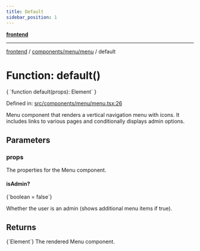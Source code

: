 ```yaml
---
title: Default
sidebar_position: 1
---
```



[**frontend**](../../../..)

***

[frontend](../../../..) / [components/menu/menu](..) / default

# Function: default()

<CodeBlock language="ts">
{ `function default(props): Element` }
</CodeBlock>

Defined in: [src/components/menu/menu.tsx:26](https://github.com/svsticky/CommitteeClash/blob/cf8a63ee123fe6ef8b9cc633622ca8c3bc6fa48a/frontend/src/components/menu/menu.tsx#L26)

Menu component that renders a vertical navigation menu with icons.
It includes links to various pages and conditionally displays admin options.

## Parameters

### props

The properties for the Menu component.

#### isAdmin?
<CodeBlock language="ts">
{`boolean = false`}
</CodeBlock>

Whether the user is an admin (shows additional menu items if true).

## Returns
<CodeBlock language="ts">
{`Element`}
</CodeBlock>
The rendered Menu component.
